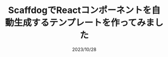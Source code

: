 ---
title: ScaffdogでReactコンポーネントを自動生成するテンプレートを作ってみました
description: 
date: 2023/10/28
tag: Scaffdog, React, Storybook, Jest
draft: true
---